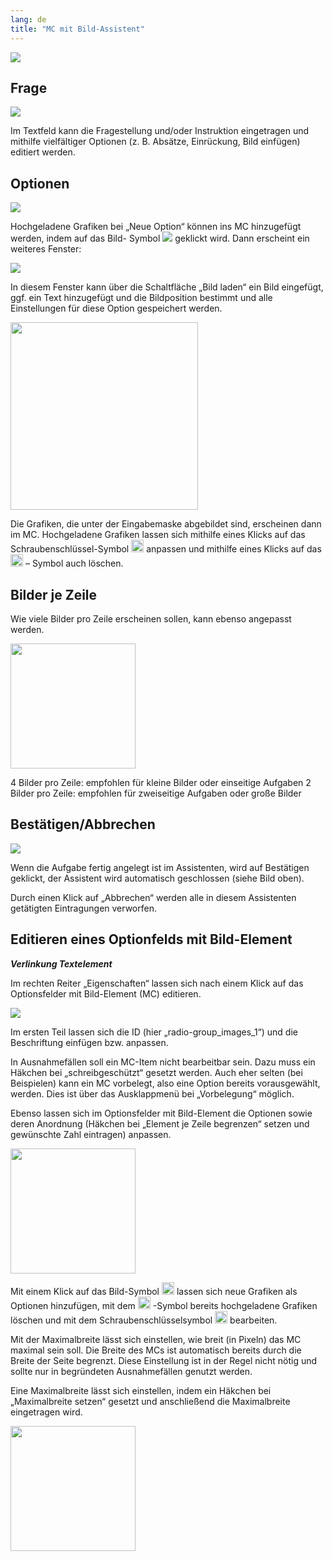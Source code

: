```yaml
---
lang: de
title: "MC mit Bild-Assistent"
---
```


![](MC_Main_grafik.png)

## Frage

![](MC_Bild_Frage.png)

Im Textfeld kann die Fragestellung und/oder Instruktion eingetragen und mithilfe vielfältiger Optionen (z. B. Absätze, Einrückung, Bild einfügen) editiert werden.

## Optionen

![](MC_Bild_Optionen.png)

Hochgeladene Grafiken bei „Neue Option“ können ins MC hinzugefügt werden, indem auf das Bild- Symbol ![](MC_Bild-Symbol_Grafik.png) geklickt wird. Dann erscheint ein weiteres Fenster: 

![](MC_Bild_Uebersicht_zwei.png)

In diesem Fenster kann über die Schaltfläche „Bild laden“ ein Bild eingefügt, ggf. ein Text hinzugefügt und die Bildposition bestimmt und alle Einstellungen für diese Option gespeichert werden. 

::: {.callout-note}
![](MC_Bild_Hinweis.png){width=300}

Die Grafiken, die unter der Eingabemaske abgebildet sind, erscheinen dann im MC. Hochgeladene Grafiken lassen sich mithilfe eines Klicks auf das Schraubenschlüssel-Symbol ![](MC_Werkzeug-Symbol_Grafik.png){width=20} anpassen und mithilfe eines Klicks auf das ![](MC_XSymbol_Grafik.png){width=20} – Symbol auch löschen. 
:::

## Bilder je Zeile 

Wie viele Bilder pro Zeile erscheinen sollen, kann ebenso angepasst werden. 

![](MC_Bild_BilderjeZeile.png){width=200}

::: {.callout-note}
4 Bilder pro Zeile: empfohlen für kleine Bilder oder einseitige Aufgaben
2 Bilder pro Zeile: empfohlen für zweiseitige Aufgaben oder große Bilder
:::

## Bestätigen/Abbrechen

![](MC_Bild_BestatigenAbbrechen.png)

Wenn die Aufgabe fertig angelegt ist im Assistenten, wird auf Bestätigen geklickt, der Assistent wird automatisch geschlossen (siehe Bild oben). 

Durch einen Klick auf „Abbrechen“ werden alle in diesem Assistenten getätigten Eintragungen verworfen. 

## Editieren eines Optionfelds mit Bild-Element

***Verlinkung Textelement***

Im rechten Reiter „Eigenschaften“ lassen sich nach einem Klick auf das Optionsfelder mit Bild-Element (MC) editieren. 

![](MC_Bild_Editieren.png)

Im ersten Teil lassen sich die ID (hier „radio-group_images_1“) und die Beschriftung einfügen bzw. anpassen. 

In Ausnahmefällen soll ein MC-Item nicht bearbeitbar sein. Dazu muss ein Häkchen bei „schreibgeschützt“ gesetzt werden. Auch eher selten (bei Beispielen) kann ein MC vorbelegt, also eine Option bereits vorausgewählt, werden. Dies ist über das Ausklappmenü bei „Vorbelegung“ möglich. 

Ebenso lassen sich im Optionsfelder mit Bild-Element die Optionen sowie deren Anordnung (Häkchen bei „Element je Zeile begrenzen“ setzen und gewünschte Zahl eintragen) anpassen.

![](MC_Bild_Editieren_zwei.png){width=200}

Mit einem Klick auf das Bild-Symbol ![](MC_Bild-Symbol_Grafik.png){width=20} lassen sich neue Grafiken als Optionen hinzufügen, mit dem ![](MC_XSymbol_Grafik.png){width=20} -Symbol bereits hochgeladene Grafiken löschen und mit dem Schraubenschlüsselsymbol ![](MC_Werkzeug-Symbol_Grafik.png){width=20} bearbeiten.

Mit der Maximalbreite lässt sich einstellen, wie breit (in Pixeln) das MC maximal sein soll. Die Breite des MCs ist automatisch bereits durch die Breite der Seite begrenzt. Diese Einstellung ist in der Regel nicht nötig und sollte nur in begründeten Ausnahmefällen genutzt werden.  

Eine Maximalbreite lässt sich einstellen, indem ein Häkchen bei „Maximalbreite setzen“ gesetzt und anschließend die Maximalbreite eingetragen wird.

![](MC_Bild_Editieren_drei.png){width=200}